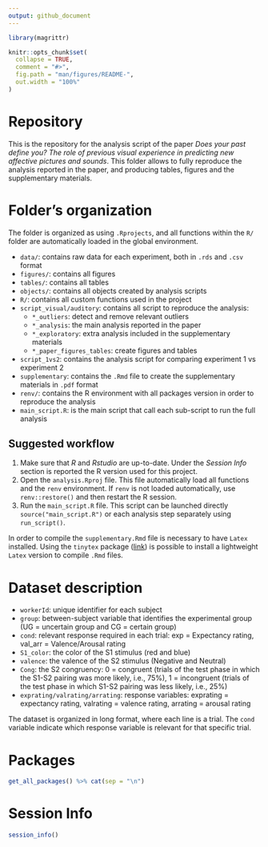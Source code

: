 ```yaml
---
output: github_document
---
```


```r
library(magrittr)
```

<!-- README.md is generated from README.Rmd. Please edit that file -->

```r
knitr::opts_chunk$set(
  collapse = TRUE,
  comment = "#>",
  fig.path = "man/figures/README-",
  out.width = "100%"
)
```

# Repository

This is the repository for the analysis script of the paper *Does your past define you? The role of previous visual experience in predicting new affective pictures and sounds*. This folder allows to fully reproduce the analysis reported in the paper, and producing tables, figures and the supplementary materials.

# Folder's organization

The folder is organized as using `.Rprojects`, and all functions within the `R/` folder are automatically loaded in the global environment.

- `data/`: contains raw data for each experiment, both in `.rds` and `.csv` format
- `figures/`: contains all figures
- `tables/`: contains all tables
- `objects/`: contains all objects created by analysis scripts
- `R/`: contains all custom functions used in the project
- `script_visual/auditory`: contains all script to reproduce the analysis:
  - `*_outliers`: detect and remove relevant outliers
  - `*_analysis`: the main analysis reported in the paper
  - `*_exploratory`: extra analysis included in the supplementary materials
  - `*_paper_figures_tables`: create figures and tables
- `script_1vs2`: contains the analysis script for comparing experiment 1 vs experiment 2
- `supplementary`: contains the `.Rmd` file to create the supplementary materials in `.pdf` format
- `renv/`: contains the R environment with all packages version in order to reproduce the analysis
- `main_script.R`: is the main script that call each sub-script to run the full analysis

## Suggested workflow

1. Make sure that *R* and *Rstudio* are up-to-date. Under the *Session Info* section is reported the R version used for this project.
2. Open the `analysis.Rproj` file. This file automatically load all functions and the `renv` environment. If `renv` is not loaded automatically, use `renv::restore()` and then restart the R session.
3. Run the `main_script.R` file. This script can be launched directly `source("main_script.R")` or each analysis step separately using `run_script()`.

In order to compile the `supplementary.Rmd` file is necessary to have `Latex` installed. Using the `tinytex` package ([link](https://yihui.org/tinytex/)) is possible to install a lightweight `Latex` version to compile `.Rmd` files.

# Dataset description

- `workerId`: unique identifier for each subject
- `group`: between-subject variable that identifies the experimental group (UG = uncertain group and CG = certain group)
- `cond`: relevant response required in each trial: exp = Expectancy rating, val_arr = Valence/Arousal rating
- `S1_color`: the color of the S1 stimulus (red and blue)
- `valence`: the valence of the S2 stimulus (Negative and Neutral)
- `Cong`: the S2 congruency: 0 = congruent (trials of the test phase in which the S1-S2 pairing was more likely, i.e., 75%), 1 = incongruent (trials of the test phase in which S1-S2 pairing was less likely, i.e., 25%)
- `exprating/valrating/arrating`: response variables: exprating = expectancy rating, valrating = valence rating, arrating = arousal rating

The dataset is organized in long format, where each line is a trial. The `cond` variable indicate which response variable is relevant for that specific trial.

# Packages

```r
get_all_packages() %>% cat(sep = "\n")
```

# Session Info

```r
session_info()
```
